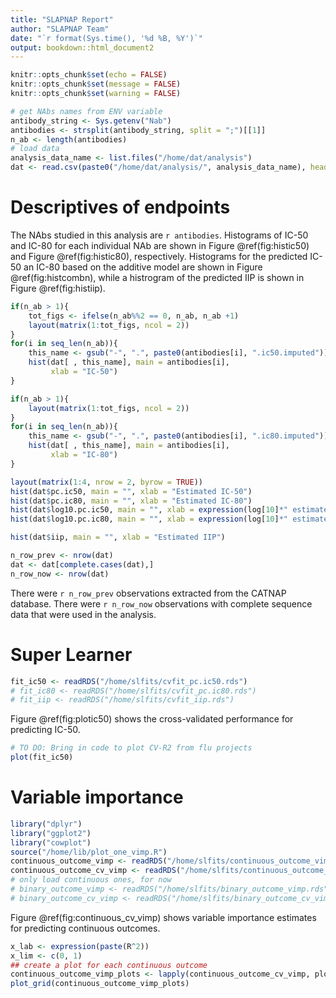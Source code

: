 ```yaml
---
title: "SLAPNAP Report"
author: "SLAPNAP Team"
date: "`r format(Sys.time(), '%d %B, %Y')`"
output: bookdown::html_document2
---
```


```r
knitr::opts_chunk$set(echo = FALSE)
knitr::opts_chunk$set(message = FALSE)
knitr::opts_chunk$set(warning = FALSE)
```

```r
# get NAbs names from ENV variable
antibody_string <- Sys.getenv("Nab")
antibodies <- strsplit(antibody_string, split = ";")[[1]]
n_ab <- length(antibodies)
# load data
analysis_data_name <- list.files("/home/dat/analysis")
dat <- read.csv(paste0("/home/dat/analysis/", analysis_data_name), header = TRUE)
```

# Descriptives of endpoints

The NAbs studied in this analysis are `r antibodies`. Histograms of IC-50 and IC-80 for each individual NAb are shown in Figure \@ref(fig:histic50) and Figure \@ref(fig:histic80), respectively. Histograms for the predicted IC-50 an IC-80 based on the additive model are shown in Figure \@ref(fig:histcombn), while a histrogram of the predicted IIP is shown in Figure \@ref(fig:histiip).

```r
if(n_ab > 1){
	tot_figs <- ifelse(n_ab%%2 == 0, n_ab, n_ab +1)
	layout(matrix(1:tot_figs, ncol = 2))
}
for(i in seq_len(n_ab)){
	this_name <- gsub("-", ".", paste0(antibodies[i], ".ic50.imputed"))
	hist(dat[ , this_name], main = antibodies[i],
	     xlab = "IC-50")
}
```

```r
if(n_ab > 1){
	layout(matrix(1:tot_figs, ncol = 2))	
}
for(i in seq_len(n_ab)){
	this_name <- gsub("-", ".", paste0(antibodies[i], ".ic80.imputed"))
	hist(dat[ , this_name], main = antibodies[i],
	     xlab = "IC-80")
}
```

```r
layout(matrix(1:4, nrow = 2, byrow = TRUE))
hist(dat$pc.ic50, main = "", xlab = "Estimated IC-50")
hist(dat$pc.ic80, main = "", xlab = "Estimated IC-80")
hist(dat$log10.pc.ic50, main = "", xlab = expression(log[10]*" estimated IC-50"))
hist(dat$log10.pc.ic80, main = "", xlab = expression(log[10]*" estimated IC-50"))
```

```r
hist(dat$iip, main = "", xlab = "Estimated IIP")
```

```r
n_row_prev <- nrow(dat)
dat <- dat[complete.cases(dat),]
n_row_now <- nrow(dat)
```
There were `r n_row_prev` observations extracted from the CATNAP database. There were `r n_row_now` observations with complete sequence data that were used in the analysis.

# Super Learner

```r
fit_ic50 <- readRDS("/home/slfits/cvfit_pc.ic50.rds")
# fit_ic80 <- readRDS("/home/slfits/cvfit_pc.ic80.rds")
# fit_iip <- readRDS("/home/slfits/cvfit_iip.rds")
```

Figure \@ref(fig:plotic50) shows the cross-validated performance for predicting IC-50. 

```r
# TO DO: Bring in code to plot CV-R2 from flu projects
plot(fit_ic50)
```

# Variable importance

```r
library("dplyr")
library("ggplot2")
library("cowplot")
source("/home/lib/plot_one_vimp.R")
continuous_outcome_vimp <- readRDS("/home/slfits/continuous_outcome_vimp.rds")
continuous_outcome_cv_vimp <- readRDS("/home/slfits/continuous_outcome_cv_vimp.rds")
# only load continuous ones, for now
# binary_outcome_vimp <- readRDS("/home/slfits/binary_outcome_vimp.rds")
# binary_outcome_cv_vimp <- readRDS("/home/slfits/binary_outcome_cv_vimp.rds")
```

Figure \@ref(fig:continuous_cv_vimp) shows variable importance estimates for predicting continuous outcomes.

```r
x_lab <- expression(paste(R^2))
x_lim <- c(0, 1)
## create a plot for each continuous outcome
continuous_outcome_vimp_plots <- lapply(continuous_outcome_cv_vimp, plot_one_vimp, title = "Cross-validated variable importance")
plot_grid(continuous_outcome_vimp_plots)
```